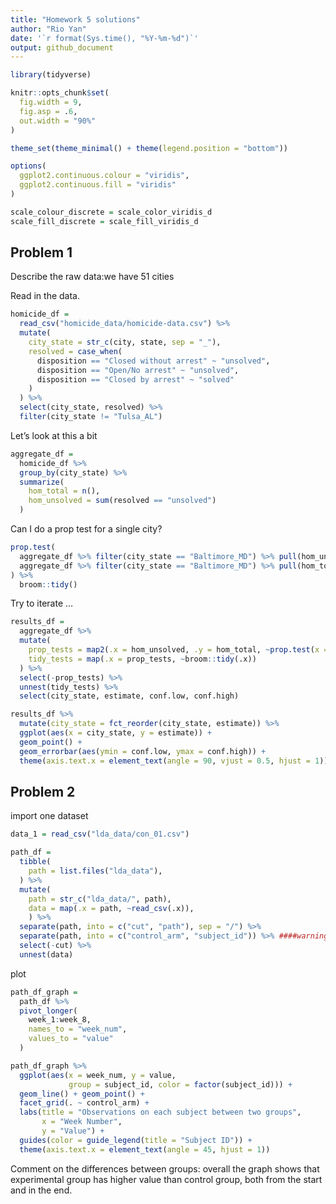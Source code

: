 ```yaml
---
title: "Homework 5 solutions"
author: "Rio Yan"
date: '`r format(Sys.time(), "%Y-%m-%d")`'
output: github_document
---
```


```r
library(tidyverse)

knitr::opts_chunk$set(
  fig.width = 9,
  fig.asp = .6,
  out.width = "90%"
)

theme_set(theme_minimal() + theme(legend.position = "bottom"))

options(
  ggplot2.continuous.colour = "viridis",
  ggplot2.continuous.fill = "viridis"
)

scale_colour_discrete = scale_color_viridis_d
scale_fill_discrete = scale_fill_viridis_d
```


## Problem 1

Describe the raw data:we have 51 cities


Read in the data.

```r
homicide_df = 
  read_csv("homicide_data/homicide-data.csv") %>% 
  mutate(
    city_state = str_c(city, state, sep = "_"),
    resolved = case_when(
      disposition == "Closed without arrest" ~ "unsolved",
      disposition == "Open/No arrest" ~ "unsolved",
      disposition == "Closed by arrest" ~ "solved"
    )
  ) %>% 
  select(city_state, resolved) %>% 
  filter(city_state != "Tulsa_AL")
```


Let's look at this a bit

```r
aggregate_df = 
  homicide_df %>% 
  group_by(city_state) %>% 
  summarize(
    hom_total = n(),
    hom_unsolved = sum(resolved == "unsolved")
  )
```

Can I do a prop test for a single city?

```r
prop.test(
  aggregate_df %>% filter(city_state == "Baltimore_MD") %>% pull(hom_unsolved),
  aggregate_df %>% filter(city_state == "Baltimore_MD") %>% pull(hom_total)
) %>% 
  broom::tidy()
```

Try to iterate ...

```r
results_df = 
  aggregate_df %>% 
  mutate(
    prop_tests = map2(.x = hom_unsolved, .y = hom_total, ~prop.test(x = .x, n = .y)),
    tidy_tests = map(.x = prop_tests, ~broom::tidy(.x))
  ) %>% 
  select(-prop_tests) %>% 
  unnest(tidy_tests) %>% 
  select(city_state, estimate, conf.low, conf.high)
```


```r
results_df %>% 
  mutate(city_state = fct_reorder(city_state, estimate)) %>% 
  ggplot(aes(x = city_state, y = estimate)) +
  geom_point() +
  geom_errorbar(aes(ymin = conf.low, ymax = conf.high)) +
  theme(axis.text.x = element_text(angle = 90, vjust = 0.5, hjust = 1))
```

## Problem 2


import one dataset 

```r
data_1 = read_csv("lda_data/con_01.csv")
```

```r
path_df = 
  tibble(
    path = list.files("lda_data"),
  ) %>% 
  mutate(
    path = str_c("lda_data/", path),
    data = map(.x = path, ~read_csv(.x)),
    ) %>% 
  separate(path, into = c("cut", "path"), sep = "/") %>%
  separate(path, into = c("control_arm", "subject_id")) %>% ####warning message???
  select(-cut) %>% 
  unnest(data)
```

plot
```r
path_df_graph =
  path_df %>% 
  pivot_longer(
    week_1:week_8,
    names_to = "week_num",
    values_to = "value"
  ) 

path_df_graph %>% 
  ggplot(aes(x = week_num, y = value, 
             group = subject_id, color = factor(subject_id))) +
  geom_line() + geom_point() +
  facet_grid(. ~ control_arm) +
  labs(title = "Observations on each subject between two groups",
       x = "Week Number",
       y = "Value") +
  guides(color = guide_legend(title = "Subject ID")) +
  theme(axis.text.x = element_text(angle = 45, hjust = 1))
```

Comment on the differences between groups:
overall the graph shows that experimental group has higher value than control group, both from the start and in the end. 









